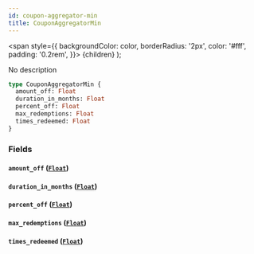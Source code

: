 ```yaml
---
id: coupon-aggregator-min
title: CouponAggregatorMin
---
```


<span
style={{
      backgroundColor: color,
      borderRadius: '2px',
      color: '#fff',
      padding: '0.2rem',
    }}>
{children}
</span>
);

No description

```graphql
type CouponAggregatorMin {
  amount_off: Float
  duration_in_months: Float
  percent_off: Float
  max_redemptions: Float
  times_redeemed: Float
}
```

### Fields

#### `amount_off` ([`Float`](/v1/scalars/float))

#### `duration_in_months` ([`Float`](/v1/scalars/float))

#### `percent_off` ([`Float`](/v1/scalars/float))

#### `max_redemptions` ([`Float`](/v1/scalars/float))

#### `times_redeemed` ([`Float`](/v1/scalars/float))

